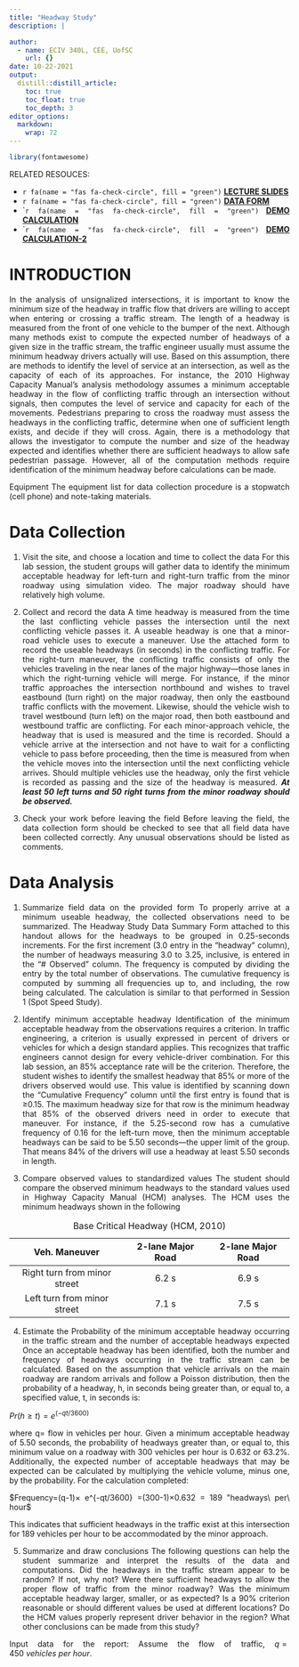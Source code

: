 ```yaml
---
title: "Headway Study"
description: |

author:
  - name: ECIV 340L, CEE, UofSC
    url: {}
date: 10-22-2021
output:
  distill::distill_article:
    toc: true
    toc_float: true
    toc_depth: 3
editor_options: 
  markdown: 
    wrap: 72
---
```


```{=html}
<style>
body {
text-align: justify}
</style>
```
```r
library(fontawesome)
```

RELATED RESOUCES:

-   `r fa(name = "fas fa-check-circle", fill = "green")` [**LECTURE
    SLIDES**](https://emailsc-my.sharepoint.com/:p:/g/personal/ahmedf_email_sc_edu/EXtCFYQJ4GRLn9_p5n4k3ZQBAx9EthgT5kYJkFwPh292iA?e=imDJ8O)
-   `r fa(name = "fas fa-check-circle", fill = "green")` [**DATA
    FORM**](https://emailsc-my.sharepoint.com/:b:/g/personal/ahmedf_email_sc_edu/EYi5ZStYdmpEpMWqIRxID-8BnerVjANjysGS2jnfwCsGPg?e=UJR3qM)
-   \``r fa(name = "fas fa-check-circle", fill = "green")` [**DEMO
    CALCULATION**](https://emailsc-my.sharepoint.com/:x:/g/personal/ahmedf_email_sc_edu/EZfzwW7fHHZLr88lyNo9LMMBFulv7yWZVSmzUM6Yy5FVYg?e=rRhrW2)
-   \``r fa(name = "fas fa-check-circle", fill = "green")` [**DEMO
    CALCULATION-2**](https://emailsc-my.sharepoint.com/:x:/g/personal/ahmedf_email_sc_edu/Ecx_4x50QRlFreQfdcB5Z18BeYpvmti1e7Hzns9Q98NUoQ?e=9N0Dyi)

# INTRODUCTION

In the analysis of unsignalized intersections, it is important to know
the minimum size of the headway in traffic flow that drivers are willing
to accept when entering or crossing a traffic stream. The length of a
headway is measured from the front of one vehicle to the bumper of the
next. Although many methods exist to compute the expected number of
headways of a given size in the traffic stream, the traffic engineer
usually must assume the minimum headway drivers actually will use. Based
on this assumption, there are methods to identify the level of service
at an intersection, as well as the capacity of each of its approaches.
For instance, the 2010 Highway Capacity Manual's analysis methodology
assumes a minimum acceptable headway in the flow of conflicting traffic
through an intersection without signals, then computes the level of
service and capacity for each of the movements. Pedestrians preparing to
cross the roadway must assess the headways in the conflicting traffic,
determine when one of sufficient length exists, and decide if they will
cross. Again, there is a methodology that allows the investigator to
compute the number and size of the headway expected and identifies
whether there are sufficient headways to allow safe pedestrian passage.
However, all of the computation methods require identification of the
minimum headway before calculations can be made.

Equipment The equipment list for data collection procedure is a
stopwatch (cell phone) and note-taking materials.

# Data Collection

1.  Visit the site, and choose a location and time to collect the data
    For this lab session, the student groups will gather data to
    identify the minimum acceptable headway for left-turn and right-turn
    traffic from the minor roadway using simulation video. The major
    roadway should have relatively high volume.

2.  Collect and record the data A time headway is measured from the time
    the last conflicting vehicle passes the intersection until the next
    conflicting vehicle passes it. A useable headway is one that a
    minor-road vehicle uses to execute a maneuver. Use the attached form
    to record the useable headways (in seconds) in the conflicting
    traffic. For the right-turn maneuver, the conflicting traffic
    consists of only the vehicles traveling in the near lanes of the
    major highway---those lanes in which the right-turning vehicle will
    merge. For instance, if the minor traffic approaches the
    intersection northbound and wishes to travel eastbound (turn right)
    on the major roadway, then only the eastbound traffic conflicts with
    the movement. Likewise, should the vehicle wish to travel westbound
    (turn left) on the major road, then both eastbound and westbound
    traffic are conflicting. For each minor-approach vehicle, the
    headway that is used is measured and the time is recorded. Should a
    vehicle arrive at the intersection and not have to wait for a
    conflicting vehicle to pass before proceeding, then the time is
    measured from when the vehicle moves into the intersection until the
    next conflicting vehicle arrives. Should multiple vehicles use the
    headway, only the first vehicle is recorded as passing and the size
    of the headway is measured. ***At least 50 left turns and 50 right
    turns from the minor roadway should be observed.***

3.  Check your work before leaving the field Before leaving the field,
    the data collection form should be checked to see that all field
    data have been collected correctly. Any unusual observations should
    be listed as comments.

# Data Analysis

1.  Summarize field data on the provided form To properly arrive at a
    minimum useable headway, the collected observations need to be
    summarized. The Headway Study Data Summary Form attached to this
    handout allows for the headways to be grouped in 0.25-seconds
    increments. For the first increment (3.0 entry in the "headway"
    column), the number of headways measuring 3.0 to 3.25, inclusive, is
    entered in the "# Observed" column. The frequency is computed by
    dividing the entry by the total number of observations. The
    cumulative frequency is computed by summing all frequencies up to,
    and including, the row being calculated. The calculation is similar
    to that performed in Session 1 (Spot Speed Study).

2.  Identify minimum acceptable headway Identification of the minimum
    acceptable headway from the observations requires a criterion. In
    traffic engineering, a criterion is usually expressed in percent of
    drivers or vehicles for which a design standard applies. This
    recognizes that traffic engineers cannot design for every
    vehicle-driver combination. For this lab session, an 85% acceptance
    rate will be the criterion. Therefore, the student wishes to
    identify the smallest headway that 85% or more of the drivers
    observed would use. This value is identified by scanning down the
    "Cumulative Frequency" column until the first entry is found that is
    ≥0.15. The maximum headway size for that row is the minimum headway
    that 85% of the observed drivers need in order to execute that
    maneuver. For instance, if the 5.25-second row has a cumulative
    frequency of 0.16 for the left-turn move, then the minimum
    acceptable headways can be said to be 5.50 seconds---the upper limit
    of the group. That means 84% of the drivers will use a headway at
    least 5.50 seconds in length.

3.  Compare observed values to standardized values The student should
    compare the observed minimum headways to the standard values used in
    Highway Capacity Manual (HCM) analyses. The HCM uses the minimum
    headways shown in the following

|        Veh. Maneuver         | 2-lane Major Road | 2-lane Major Road |
|:----------------------------:|:-----------------:|:-----------------:|
| Right turn from minor street |       6.2 s       |       6.9 s       |
| Left turn from minor street  |       7.1 s       |       7.5 s       |

: Base Critical Headway (HCM, 2010)

4.  Estimate the Probability of the minimum acceptable headway occurring
    in the traffic stream and the number of acceptable headways expected
    Once an acceptable headway has been identified, both the number and
    frequency of headways occurring in the traffic stream can be
    calculated. Based on the assumption that vehicle arrivals on the
    main roadway are random arrivals and follow a Poisson distribution,
    then the probability of a headway, h, in seconds being greater than,
    or equal to, a specified value, t, in seconds is:

$Pr⁡(h≥t)=e^(-qt/3600)$

where q= flow in vehicles per hour. Given a minimum acceptable headway
of 5.50 seconds, the probability of headways greater than, or equal to,
this minimum value on a roadway with 300 vehicles per hour is 0.632 or
63.2%. Additionally, the expected number of acceptable headways that may
be expected can be calculated by multiplying the vehicle volume, minus
one, by the probability. For the calculation completed:

$Frequency=(q-1)× e^{-qt/3600} =(300-1)×0.632 = 189 "headways\ per\ hour$

This indicates that sufficient headways in the traffic exist at this
intersection for 189 vehicles per hour to be accommodated by the minor
approach.

5.  Summarize and draw conclusions The following questions can help the
    student summarize and interpret the results of the data and
    computations. Did the headways in the traffic stream appear to be
    random? If not, why not? Were there sufficient headways to allow the
    proper flow of traffic from the minor roadway? Was the minimum
    acceptable headway larger, smaller, or as expected? Is a 90%
    criterion reasonable or should different values be used at different
    locations? Do the HCM values properly represent driver behavior in
    the region? What other conclusions can be made from this study?

Input data for the report: Assume the flow of traffic,
$q = 450\ vehicles\ per\ hour.$
